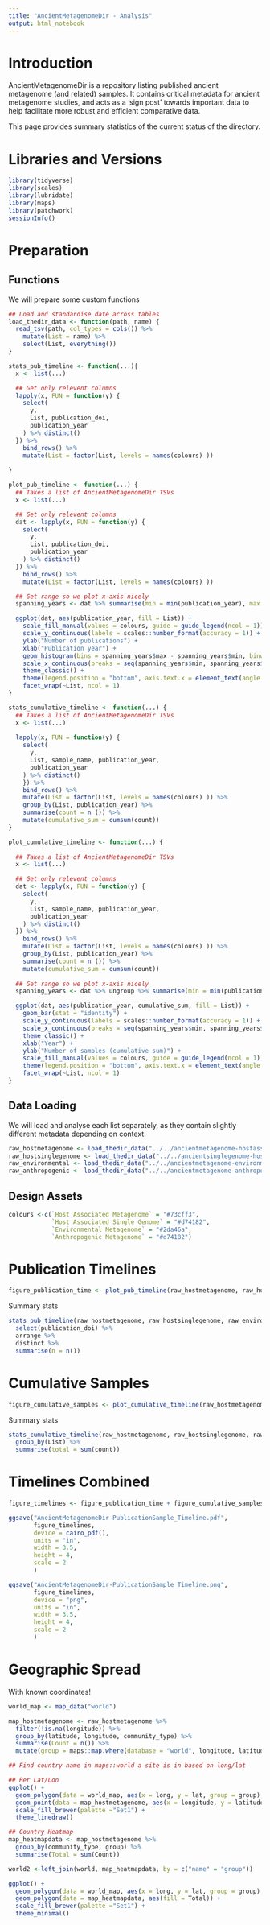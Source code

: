 ```yaml
---
title: "AncientMetagenomeDir - Analysis"
output: html_notebook
---
```


# Introduction

AncientMetagenomeDir is a repository listing published ancient metagenome (and 
related) samples. It contains critical metadata for ancient metagenome studies, 
and acts as a 'sign post' towards important data to help facilitate more robust
and efficient comparative data.

This page provides summary statistics of the current status of the directory.

# Libraries and Versions

```r
library(tidyverse)
library(scales)
library(lubridate)
library(maps)
library(patchwork)
sessionInfo()
```

# Preparation

## Functions

We will prepare some custom functions

```r
## Load and standardise date across tables
load_thedir_data <- function(path, name) {
  read_tsv(path, col_types = cols()) %>%
    mutate(List = name) %>%
    select(List, everything())
}

stats_pub_timeline <- function(...){
  x <- list(...)

  ## Get only relevent columns
  lapply(x, FUN = function(y) {
    select(
      y,
      List, publication_doi,
      publication_year
    ) %>% distinct()
  }) %>%
    bind_rows() %>%
    mutate(List = factor(List, levels = names(colours) ))
  
}

plot_pub_timeline <- function(...) {
  ## Takes a list of AncientMetagenomeDir TSVs
  x <- list(...)

  ## Get only relevent columns
  dat <- lapply(x, FUN = function(y) {
    select(
      y,
      List, publication_doi,
      publication_year
    ) %>% distinct()
  }) %>%
    bind_rows() %>%
    mutate(List = factor(List, levels = names(colours) ))

  ## Get range so we plot x-axis nicely
  spanning_years <- dat %>% summarise(min = min(publication_year), max = max(publication_year))

  ggplot(dat, aes(publication_year, fill = List)) +
    scale_fill_manual(values = colours, guide = guide_legend(ncol = 1)) +
    scale_y_continuous(labels = scales::number_format(accuracy = 1)) +
    ylab("Number of publications") +
    xlab("Publication year") +
    geom_histogram(bins = spanning_years$max - spanning_years$min, binwidth = 1) +
    scale_x_continuous(breaks = seq(spanning_years$min, spanning_years$max, 1)) +
    theme_classic() +
    theme(legend.position = "bottom", axis.text.x = element_text(angle = 20)) +
    facet_wrap(~List, ncol = 1)
}

stats_cumulative_timeline <- function(...) {
  ## Takes a list of AncientMetagenomeDir TSVs
  x <- list(...)
  
  lapply(x, FUN = function(y) {
    select(
      y,
      List, sample_name, publication_year,
      publication_year
    ) %>% distinct()
    }) %>%
    bind_rows() %>%
    mutate(List = factor(List, levels = names(colours) )) %>%
    group_by(List, publication_year) %>%
    summarise(count = n ()) %>%
    mutate(cumulative_sum = cumsum(count))
}

plot_cumulative_timeline <- function(...) {
  
  ## Takes a list of AncientMetagenomeDir TSVs
  x <- list(...)

  ## Get only relevent columns
  dat <- lapply(x, FUN = function(y) {
    select(
      y,
      List, sample_name, publication_year,
      publication_year
    ) %>% distinct()
  }) %>%
    bind_rows() %>%
    mutate(List = factor(List, levels = names(colours) )) %>%
    group_by(List, publication_year) %>%
    summarise(count = n ()) %>%
    mutate(cumulative_sum = cumsum(count))
  
  ## Get range so we plot x-axis nicely
  spanning_years <- dat %>% ungroup %>% summarise(min = min(publication_year), max = max(publication_year))

  ggplot(dat, aes(publication_year, cumulative_sum, fill = List)) +
    geom_bar(stat = "identity") +
    scale_y_continuous(labels = scales::number_format(accuracy = 1)) +
    scale_x_continuous(breaks = seq(spanning_years$min, spanning_years$max, 1)) +
    theme_classic() +
    xlab("Year") +
    ylab("Number of samples (cumulative sum)") +
    scale_fill_manual(values = colours, guide = guide_legend(ncol = 1)) +
    theme(legend.position = "bottom", axis.text.x = element_text(angle = 20)) +
    facet_wrap(~List, ncol = 1)
}


```


## Data Loading

We will load and analyse each list separately, as they contain slightly different
metadata depending on context.

```r
raw_hostmetagenome <- load_thedir_data("../../ancientmetagenome-hostassociated/ancientmetagenome-hostassociated.tsv", "Host Associated Metagenome") 
raw_hostsinglegenome <- load_thedir_data("../../ancientsinglegenome-hostassociated/ancientsinglegenome-hostassociated.tsv", "Host Associated Single Genome") 
raw_environmental <- load_thedir_data("../../ancientmetagenome-environmental/ancientmetagenome-environmental.tsv", "Environmental Metagenome") 
raw_anthropogenic <- load_thedir_data("../../ancientmetagenome-anthropogenic/ancientmetagenome-anthropogenic.tsv", "Anthropogenic Metagenome") 
```

## Design Assets

```r
colours <-c(`Host Associated Metagenome` = "#73cff3",
            `Host Associated Single Genome` = "#d74182",
            `Environmental Metagenome` = "#2da46a",
            `Anthropogenic Metagenome` = "#d74182")
```


# Publication Timelines

```r
figure_publication_time <- plot_pub_timeline(raw_hostmetagenome, raw_hostsinglegenome, raw_environmental)
```

Summary stats

```r
stats_pub_timeline(raw_hostmetagenome, raw_hostsinglegenome, raw_environmental) %>% 
  select(publication_doi) %>% 
  arrange %>% 
  distinct %>% 
  summarise(n = n())
```


# Cumulative Samples

```r
figure_cumulative_samples <- plot_cumulative_timeline(raw_hostmetagenome, raw_hostsinglegenome, raw_environmental)
```

Summary stats

```r
stats_cumulative_timeline(raw_hostmetagenome, raw_hostsinglegenome, raw_environmental) %>%
  group_by(List) %>%
  summarise(total = sum(count))
```


# Timelines Combined

```r
figure_timelines <- figure_publication_time + figure_cumulative_samples + plot_layout(ncol = 2) + plot_annotation(tag_levels = 'a')

ggsave("AncientMetagenomeDir-PublicationSample_Timeline.pdf",
       figure_timelines,
       device = cairo_pdf(),
       units = "in",
       width = 3.5,
       height = 4,
       scale = 2
       )

ggsave("AncientMetagenomeDir-PublicationSample_Timeline.png",
       figure_timelines,
       device = "png",
       units = "in",
       width = 3.5,
       height = 4,
       scale = 2
       )
```


# Geographic Spread

With known coordinates!

```r
world_map <- map_data("world")

map_hostmetagenome <- raw_hostmetagenome %>% 
  filter(!is.na(longitude)) %>% 
  group_by(latitude, longitude, community_type) %>% 
  summarise(Count = n()) %>%
  mutate(group = maps::map.where(database = "world", longitude, latitude))

## Find country name in maps::world a site is in based on long/lat

## Per Lat/Lon  
ggplot() +
  geom_polygon(data = world_map, aes(x = long, y = lat, group = group), fill = "white", colour = "grey") +
  geom_point(data = map_hostmetagenome, aes(x = longitude, y = latitude, fill = community_type, size = Count), shape = 21, alpha = 0.5) +
  scale_fill_brewer(palette ="Set1") +
  theme_linedraw()

## Country Heatmap
map_heatmapdata <- map_hostmetagenome %>% 
  group_by(community_type, group) %>% 
  summarise(Total = sum(Count))

world2 <-left_join(world, map_heatmapdata, by = c("name" = "group"))

ggplot() +
  geom_polygon(data = world_map, aes(x = long, y = lat, group = group), fill = "white", colour = "grey") +
  geom_polygon(data = map_heatmapdata, aes(fill = Total)) +
  scale_fill_brewer(palette ="Set1") +
  theme_minimal()

```

